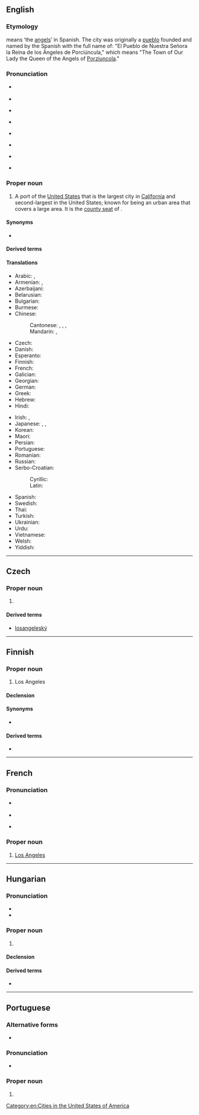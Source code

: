 {{also|Los Ángeles|Los Ângeles}}
==English==
{{wikipedia}}

===Etymology===
{{m|es|[[los|Los]] [[ángeles|Ángeles]]}} means ‘the [[angels]]’ in Spanish. The city was originally a [[pueblo]] founded and named by the Spanish with the full name of: "El Pueblo de Nuestra Señora la Reina de los Ángeles de Porciúncula," which means "The Town of Our Lady the Queen of the Angels of [[w:Porziuncola|Porziuncola]]."

===Pronunciation===
* {{a|GenAm}} {{IPA|/lɔs ˈændʒələs/|lang=en}}
* {{audio|En-us-Los Angeles.ogg|Audio (US)|lang=en}}
* {{a|cot-caught|Canada}} {{IPA|/lɑs ˈændʒələs/|lang=en}}
* {{audio|En-ca-Los Angeles.ogg|Audio (CA)|lang=en}}
* {{a|RP}} {{IPA|/lɒs ˈændʒɪliːz/|lang=en}}
* {{audio|en-uk-Los Angeles.ogg|Audio (UK)|lang=en}}
* {{a|dated|GenAm}} {{IPA|/lɔs ˈænɡələs/|lang=en}}
* {{a|dated|GenAm}} {{IPA|/lɔs ˈænələs/|lang=en}}

===Proper noun===
{{en-proper noun|head=Los Angeles}}

# A port of the [[United States]] that is the largest city in [[California]] and second-largest in the United States; known for being an urban area that covers a large area. It is the [[county seat]] of {{l|en|Los Angeles County}}.

====Synonyms====
* {{l|en|LA}}

====Derived terms====
{{der2|lang=en
|Angelino
|Angeleno
|Los Angeleno
|Los Angeles County
|Los Angelization
}}

====Translations====
{{trans-top|largest city in California}}
* Arabic: {{t|ar|لُوس اَنْجِلِيس|m}}, {{t|ar|لُوس أَنْجِلُوس|m}}
* Armenian: {{t|hy|Լոս Անջելես}}, {{t|hy|Լոս}}
* Azerbaijani: {{t|az|Los-Anceles}}
* Belarusian: {{t|be|Лос-А́нджэлес|m}}
* Bulgarian: {{t|bg|Лос А́нджелис|m}}
* Burmese: {{t|my|လော့အိန်ဂျယ်လိစ်|sc=Mymr}}
* Chinese:
*: Cantonese: {{t|yue|洛杉磯}}, {{t|yue|洛杉矶|tr=lok6 caam3 gei1, lok3 caam3 gei1}}, {{t|yue|羅省}}, {{t|yue|罗省|tr=lo4 saang2}} {{q|dated}}
*: Mandarin: {{t+|cmn|洛杉磯}}, {{t+|cmn|洛杉矶|tr=Luòshānjī}}
* Czech: {{t+|cs|Los Angeles}}
* Danish: {{t|da|Los Angeles}}
* Esperanto: {{t|eo|Los-Anĝeleso}}
* Finnish: {{t+|fi|Los Angeles}}
* French: {{t+|fr|Los Angeles}}
* Galician: {{t+|gl|Os Ánxeles|m-p}}
* Georgian: {{t|ka|ლოს-ანჯელესი|sc=Geor}}
* German: {{t+|de|Los Angeles}}
* Greek: {{t+|el|Λος Άντζελες}}
* Hebrew: {{t|he|לוס אנג'לס|tr=Los Anjeles}}
* Hindi: {{t|hi|लॉस ऐन्जेलिस|tr=lŏs ainjēlis}}
{{trans-mid}}
* Irish: {{t|ga|Cathair na nAingeal|f}}, {{t|ga|Los Angeles}}
* Japanese: {{t|ja|ロサンゼルス|tr=Rosanzerusu}}, {{qualifier|abbreviation}} {{t+|ja|ロス|tr=Rosu}}, {{qualifier|obsolete}} {{t|ja|羅府|tr=らふ, Rafu|sc=Jpan}}
* Korean: {{t+|ko|로스앤젤레스}}
* Maori: {{t|mi|Ngā Ānahera}}
* Persian: {{t+|fa|لس‌آنجلس|tr=Los-Ânjeles}}
* Portuguese: {{t|pt|Los Angeles|f}}
* Romanian: {{t+|ro|Los Angeles}}
* Russian: {{t+|ru|Лос-А́нджелес|m}}
* Serbo-Croatian:
*: Cyrillic: {{t|sh|Лос Анџелес|m|sc=Cyrl}}
*: Latin: {{t|sh|Los Andželes|m}}
* Spanish: {{t+|es|Los Ángeles|m}}
* Swedish: {{t+|sv|Los Angeles}}
* Thai: {{t|th|ลอสแอนเจลิส|tr=lôt ae-nor-jay-lít}}
* Turkish: {{t|tr|Los Angeles}}
* Ukrainian: {{t|uk|Лос-А́нджелес|m}}
* Urdu: {{t|ur|لاس اینجلس|tr=lŏs ainjēlis}}
* Vietnamese: {{t|vi|Lốt An giơ lét}}
* Welsh: {{t|cy|Los Angeles}}
* Yiddish: {{t|yi|לאָס־אַנדזשעלעס}}
{{trans-bottom}}

[[Category:en:Cities in the United States of America]]

----

==Czech==

===Proper noun===
{{cs-proper noun|g=n}}

# {{l|en|Los Angeles}}

====Derived terms====
* [[losangeleský]]

----

==Finnish==

===Proper noun===
{{fi-proper noun}}

# Los Angeles

====Declension====
{{fi-decl-risti|n=sg|Los Angeles|||a|i=0}}

====Synonyms====
* {{l|fi|Los}} {{qualifier|informal}}

====Derived terms====
* {{l|fi|losangelesilainen}}

----

==French==

===Pronunciation===
* {{a|France}} {{fr-IPA|loss andgelèss}}
* {{audio|Fr-Paris--Los Angeles.ogg|Audio (Paris)|lang=fr}}
* {{a|Quebec}} {{fr-IPA|loss angèles|loss a_ndgélèss}}

===Proper noun===
{{fr-proper noun}}

# [[Los Angeles#English|Los Angeles]]

----

==Hungarian==

===Pronunciation===
* {{hu-IPA|loszandzselesz}}
* {{hyphenation|Los|An|ge|les|lang=hu}}

===Proper noun===
{{head|hu|proper noun|head=Los Angeles}}

# {{place|hu|city|s/California|c/United States of America|t1=Los Angeles}}

====Declension====
{{hu-infl-nom|Los Angelese|e|-|v=sz|n=sg}}{{hu-pos-etek|Los Angeles||ei|n=sg}}

====Derived terms====
* {{l|hu|Los Angeles-i}}

----

==Portuguese==

===Alternative forms===
* {{l|pt|Los Ângeles}} {{qualifier|uncommon}}

===Pronunciation===
* {{a|Brazil}} {{IPA|/loz ˈɐ̃.ʒe.lis/|lang=pt}}

===Proper noun===
{{pt-proper noun|f|head=Los Angeles}}

# {{place|pt|city|s/California|c/United States of America|t1=Los Angeles}}